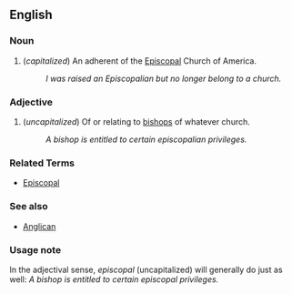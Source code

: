 ==English==

===Noun===

# (''capitalized'') An adherent of the [[Episcopal]] Church of America.
#: ''I was raised an Episcopalian but no longer belong to a church.''

===Adjective===

# (''uncapitalized'') Of or relating to [[bishop]]s of whatever church.
#: ''A bishop is entitled to certain episcopalian privileges.''

===Related Terms===

*[[Episcopal]]

===See also===

*[[Anglican]]

===Usage note===

In the adjectival sense, ''episcopal'' (uncapitalized) will generally do just as well: ''A bishop is entitled to certain episcopal privileges.''